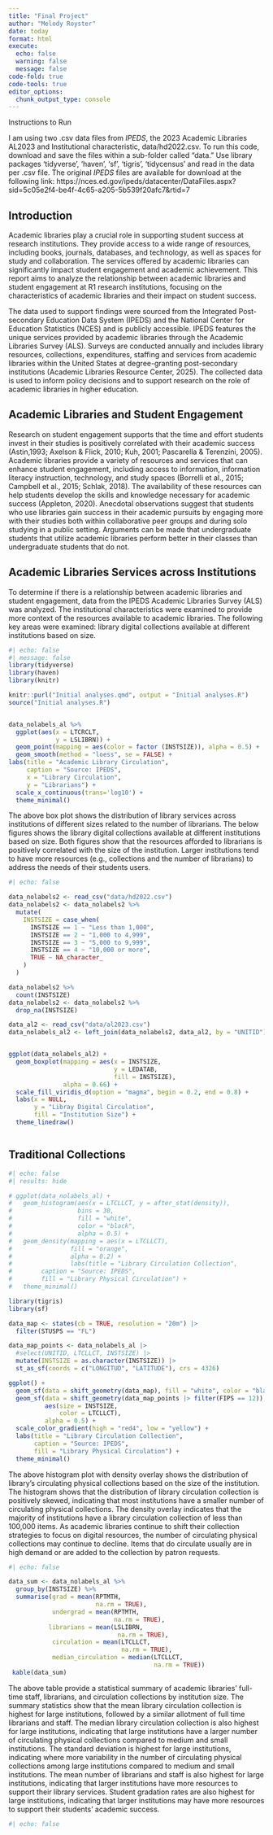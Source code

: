 ---
title: "Final Project"
author: "Melody Royster"
date: today
format: html
execute:
  echo: false 
  warning: false
  message: false
code-fold: true
code-tools: true
editor_options: 
  chunk_output_type: console
---

Instructions to Run

I am using two .csv data files from *IPEDS*, the 2023 Academic Libraries AL2023 and Institutional characteristic, data/hd2022.csv. To run this code, download and save the files within a sub-folder called "data." Use library packages 'tidyverse', 'haven', 'sf', 'tigris', 'tidycensus' and read in the data per .csv file. The original *IPEDS* files are available for download at the following link: https://nces.ed.gov/ipeds/datacenter/DataFiles.aspx?sid=5c05e2f4-be4f-4c65-a205-5b539f20afc7&rtid=7

## Introduction
Academic libraries play a crucial role in supporting student success at research institutions. They provide access to a wide range of resources, including books, journals, databases, and technology, as well as spaces for study and collaboration. The services offered by academic libraries can significantly impact student engagement and academic achievement. This report aims to analyze the relationship between academic libraries and student engagement at R1 research institutions, focusing on the characteristics of academic libraries and their impact on student success.

The data used to support findings were sourced from the Integrated Post-secondary Education Data System (IPEDS) and the National Center for Education Statistics (NCES) and is publicly accessible. IPEDS features the unique services provided by academic libraries through the Academic Libraries Survey (ALS). Surveys are conducted annually and includes library resources, collections, expenditures, staffing and services from academic libraries within the United States at degree-granting post-secondary institutions (Academic Libraries Resource Center, 2025). The collected data is used to inform policy decisions and to support research on the role of academic libraries in higher education.

## Academic Libraries and Student Engagement

Research on student engagement supports that the time and effort students invest in their studies is positively correlated with their academic success (Astin,1993; Axelson & Flick, 2010; Kuh, 2001; Pascarella & Terenzini, 2005). Academic libraries provide a variety of resources and services that can enhance student engagement, including access to information, information literacy instruction, technology, and study spaces (Borrelli et al., 2015; Campbell et al., 2015; Schlak, 2018). The availability of these resources can help students develop the skills and knowledge necessary for academic success (Appleton, 2020). Anecdotal observations suggest that students who use libraries gain success in their academic pursuits by engaging more with their studies both within collaborative peer groups and during solo studying in a public setting. Arguments can be made that undergraduate students that utilize academic libraries perform better in their classes than undergraduate students that do not.

## Academic Libraries Services across Institutions

To determine if there is a relationship between academic libraries and student engagement, data from the IPEDS Academic Libraries Survey (ALS) was analyzed. The institutional characteristics were examined to provide more context of the resources available to academic libraries. The following key areas were examined: library digital collections available at different institutions based on size. 

```{r}
#| echo: false
#| message: false
library(tidyverse)
library(haven)
library(knitr)

knitr::purl("Initial analyses.qmd", output = "Initial analyses.R")
source("Initial analyses.R")


data_nolabels_al %>%
  ggplot(aes(x = LTCRCLT,
             y = LSLIBRN)) +
  geom_point(mapping = aes(color = factor (INSTSIZE)), alpha = 0.5) +
  geom_smooth(method = "loess", se = FALSE) +
labs(title = "Academic Library Circulation",
     caption = "Source: IPEDS",
     x = "Library Circulation",
     y = "Librarians") +
  scale_x_continuous(trans='log10') +
  theme_minimal() 


```

The above box plot shows the distribution of library services across institutions of different sizes related to the number of librarians. The below figures shows the library digital collections available at different institutions based on size. Both figures show that the resources afforded to librarians is positively correlated with the size of the institution. Larger institutions tend to have more resources (e.g., collections and the number of librarians) to address the needs of their students users.

```{r}
#| echo: false

data_nolabels2 <- read_csv("data/hd2022.csv")
data_nolabels2 <- data_nolabels2 %>%
  mutate(
    INSTSIZE = case_when(
      INSTSIZE == 1 ~ "Less than 1,000",
      INSTSIZE == 2 ~ "1,000 to 4,999",
      INSTSIZE == 3 ~ "5,000 to 9,999",
      INSTSIZE == 4 ~ "10,000 or more",
      TRUE ~ NA_character_
    )
  )

data_nolabels2 %>%
  count(INSTSIZE) 
data_nolabels2 <- data_nolabels2 %>%
  drop_na(INSTSIZE)

data_al2 <- read_csv("data/al2023.csv")
data_nolabels_al2 <- left_join(data_nolabels2, data_al2, by = "UNITID")


ggplot(data_nolabels_al2) +
  geom_boxplot(mapping = aes(x = INSTSIZE,
                             y = LEDATAB,
                             fill = INSTSIZE),
               alpha = 0.66) +
  scale_fill_viridis_d(option = "magma", begin = 0.2, end = 0.8) +
  labs(x = NULL,
       y = "Libray Digital Circulation",
       fill = "Institution Size") +
  theme_linedraw()



```
  
## Traditional Collections  

```{r}
#| echo: false
#| results: hide

# ggplot(data_nolabels_al) +
#   geom_histogram(aes(x = LTCLLCT, y = after_stat(density)),
#                  bins = 30,
#                  fill = "white",
#                  color = "black",
#                  alpha = 0.5) +
#   geom_density(mapping = aes(x = LTCLLCT),
#                fill = "orange",
#                alpha = 0.2) +
#                labs(title = "Library Circulation Collection",
#        caption = "Source: IPEDS",
#        fill = "Library Physical Circulation") +
#   theme_minimal() 

library(tigris)
library(sf)

data_map <- states(cb = TRUE, resolution = "20m") |>
  filter(STUSPS == "FL")

data_map_points <- data_nolabels_al |>
  #select(UNITID, LTCLLCT, INSTSIZE) |>
  mutate(INSTSIZE = as.character(INSTSIZE)) |>
  st_as_sf(coords = c("LONGITUD", "LATITUDE"), crs = 4326)

ggplot() +
  geom_sf(data = shift_geometry(data_map), fill = "white", color = "black") +
  geom_sf(data = shift_geometry(data_map_points |> filter(FIPS == 12)),
          aes(size = INSTSIZE,
              color = LTCLLCT),
          alpha = 0.5) +
  scale_color_gradient(high = "red4", low = "yellow") +
  labs(title = "Library Circulation Collection",
       caption = "Source: IPEDS",
       fill = "Library Physical Circulation") +
  theme_minimal()

```

The above histogram plot with density overlay shows the distribution of library's circulating physical collections based on the size of the institution. The histogram shows that the distribution of library circulation collection is positively skewed, indicating that most institutions have a smaller number of circulating physical collections. The density overlay indicates that the majority of institutions have a library circulation collection of less than 100,000 items. As academic libraries continue to shift their collection strategies to focus on digital resources, the number of circulating physical collections may continue to decline. Items that do circulate usually are in high demand or are added to the collection by patron requests. 

```{r}
#| echo: false

data_sum <- data_nolabels_al %>%
  group_by(INSTSIZE) %>%
  summarise(grad = mean(RPTMTH,
                        na.rm = TRUE),
            undergrad = mean(RPTMTH,
                             na.rm = TRUE),
           librarians = mean(LSLIBRN,
                              na.rm = TRUE),
            circulation = mean(LTCLLCT,
                               na.rm = TRUE),
            median_circulation = median(LTCLLCT,
                                        na.rm = TRUE))
 kable(data_sum)

```

The above table provide a statistical summary of academic libraries' full-time staff, librarians, and circulation collections by institution size. The summary statistics show that the mean library circulation collection is highest for large institutions, followed by a similar allotment of full time librarians and staff. The median library circulation collection is also highest for large institutions, indicating that large institutions have a larger number of circulating physical collections compared to medium and small institutions. The standard deviation is highest for large institutions, indicating where more variability in the number of circulating physical collections among large institutions compared to medium and small institutions. The mean number of librarians and staff is also highest for large institutions, indicating that larger institutions have more resources to support their library services. Student gradation rates are also highest for large institutions, indicating that larger institutions may have more resources to support their students' academic success.
```{r}
#| echo: false



```

